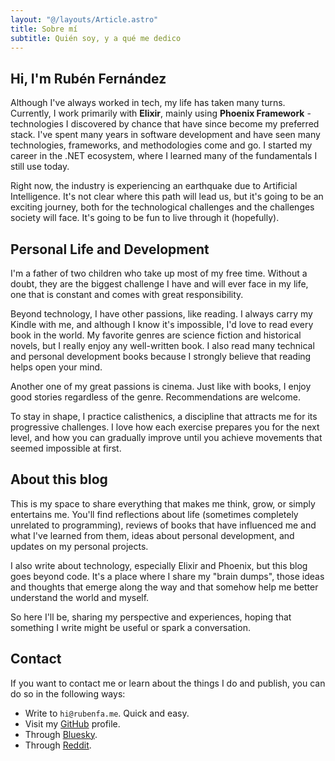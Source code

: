 ```yaml
---
layout: "@/layouts/Article.astro"
title: Sobre mí
subtitle: Quién soy, y a qué me dedico
---
```


## Hi, I'm Rubén Fernández
Although I've always worked in tech, my life has taken many turns. Currently, I work primarily with **Elixir**, mainly using **Phoenix Framework** - technologies I discovered by chance that have since become my preferred stack. I've spent many years in software development and have seen many technologies, frameworks, and methodologies come and go. I started my career in the .NET ecosystem, where I learned many of the fundamentals I still use today.

Right now, the industry is experiencing an earthquake due to Artificial Intelligence. It's not clear where this path will lead us, but it's going to be an exciting journey, both for the technological challenges and the challenges society will face. It's going to be fun to live through it (hopefully).

## Personal Life and Development
I'm a father of two children who take up most of my free time. Without a doubt, they are the biggest challenge I have and will ever face in my life, one that is constant and comes with great responsibility.

Beyond technology, I have other passions, like reading. I always carry my Kindle with me, and although I know it's impossible, I'd love to read every book in the world. My favorite genres are science fiction and historical novels, but I really enjoy any well-written book. I also read many technical and personal development books because I strongly believe that reading helps open your mind.

Another one of my great passions is cinema. Just like with books, I enjoy good stories regardless of the genre. Recommendations are welcome.

To stay in shape, I practice calisthenics, a discipline that attracts me for its progressive challenges. I love how each exercise prepares you for the next level, and how you can gradually improve until you achieve movements that seemed impossible at first.

## About this blog
This is my space to share everything that makes me think, grow, or simply entertains me. You'll find reflections about life (sometimes completely unrelated to programming), reviews of books that have influenced me and what I've learned from them, ideas about personal development, and updates on my personal projects.

I also write about technology, especially Elixir and Phoenix, but this blog goes beyond code. It's a place where I share my "brain dumps", those ideas and thoughts that emerge along the way and that somehow help me better understand the world and myself.

So here I'll be, sharing my perspective and experiences, hoping that something I write might be useful or spark a conversation.

## Contact

If you want to contact me or learn about the things I do and publish, you can do so in the following ways:
- Write to `hi@rubenfa.me`. Quick and easy.
- Visit my [GitHub](https://github.com/rubenfa) profile.
- Through [Bluesky](https://bsky.app/profile/rubenfa.bsky.social).
- Through [Reddit](https://www.reddit.com/user/rubenfa_me/).
